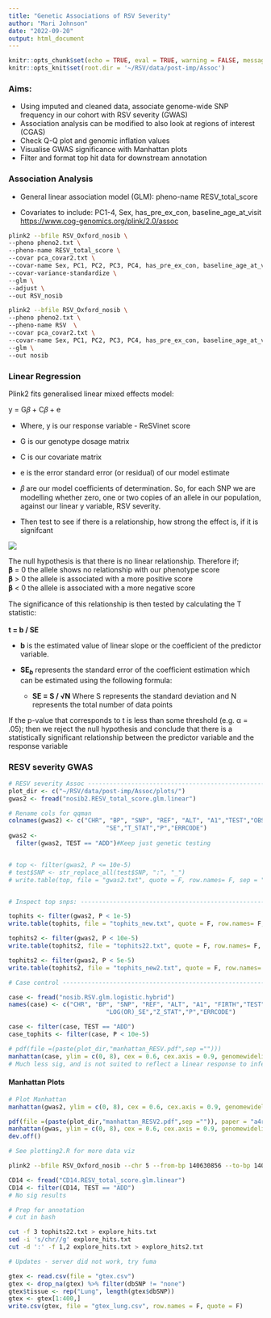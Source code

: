```yaml
---
title: "Genetic Associations of RSV Severity"
author: "Mari Johnson"
date: "2022-09-20"
output: html_document
---
```


```r

knitr::opts_chunk$set(echo = TRUE, eval = TRUE, warning = FALSE, message = FALSE)
knitr::opts_knit$set(root.dir = '~/RSV/data/post-imp/Assoc')

```

### Aims:

-   Using imputed and cleaned data, associate genome-wide SNP frequency in our cohort with RSV severity (GWAS)
-   Association analysis can be modified to also look at regions of interest (CGAS)
-   Check Q-Q plot and genomic inflation values
-   Visualise GWAS significance with Manhattan plots
-   Filter and format top hit data for downstream annotation

### Association Analysis

-   General linear association model (GLM): pheno-name RESV_total_score

-   Covariates to include: PC1-4, Sex, has_pre_ex_con, baseline_age_at_visit\
    <https://www.cog-genomics.org/plink/2.0/assoc>

```bash

plink2 --bfile RSV_Oxford_nosib \
--pheno pheno2.txt \
--pheno-name RESV_total_score \
--covar pca_covar2.txt \
--covar-name Sex, PC1, PC2, PC3, PC4, has_pre_ex_con, baseline_age_at_visit \
--covar-variance-standardize \
--glm \
--adjust \
--out RSV_nosib

```

```bash
plink2 --bfile RSV_Oxford_nosib \
--pheno pheno2.txt \
--pheno-name RSV  \
--covar pca_covar2.txt \
--covar-name Sex, PC1, PC2, PC3, PC4, has_pre_ex_con, baseline_age_at_visit --covar-variance-standardize \
--glm \
--out nosib
```

### Linear Regression

Plink2 fits generalised linear mixed effects model:

y = G𝛽 + C𝛽 + e

-   Where, y is our response variable - ReSVinet score

-   G is our genotype dosage matrix

-   C is our covariate matrix

-   e is the error standard error (or residual) of our model estimate

-   𝛽 are our model coefficients of determination. So, for each SNP we are modelling whether zero, one or two copies of an allele in our population, against our linear y variable, RSV severity.

-   Then test to see if there is a relationship, how strong the effect is, if it is signifcant

![](images/Taipei2015session02_page-0012.jpg)

The null hypothesis is that there is no linear relationship. Therefore if;\
𝛃 = 0 the allele shows no relationship with our phenotype score\
𝛃 \> 0 the allele is associated with a more positive score\
𝛃 \< 0 the allele is associated with a more negative score

The significance of this relationship is then tested by calculating the T statistic:\
\
**t = b / SE**

-   **b** is the estimated value of linear slope or the coefficient of the predictor variable.

-   **SE~*b*~** represents the standard error of the coefficient estimation which can be estimated using the following formula:

    -   **SE = S / √N** Where S represents the standard deviation and N represents the total number of data points

If the p-value that corresponds to t is less than some threshold (e.g. α = .05); then we reject the null hypothesis and conclude that there is a statistically significant relationship between the predictor variable and the response variable

### RESV severity GWAS

```r


# RESV severity Assoc -----------------------------------------------------------
plot_dir <- c("~/RSV/data/post-imp/Assoc/plots/")
gwas2 <- fread("nosib2.RESV_total_score.glm.linear")

# Rename cols for qqman
colnames(gwas2) <- c("CHR", "BP", "SNP", "REF", "ALT", "A1","TEST","OBS_CT","BETA",        
                           "SE","T_STAT","P","ERRCODE")
gwas2 <-
  filter(gwas2, TEST == "ADD")#Keep just genetic testing


# top <- filter(gwas2, P <= 10e-5)
# test$SNP <- str_replace_all(test$SNP, ":", "_")
# write.table(top, file = "gwas2.txt", quote = F, row.names= F, sep = "\t")


# Inspect top snps: ------------------------------------------------------------

tophits <- filter(gwas2, P < 1e-5) 
write.table(tophits, file = "tophits_new.txt", quote = F, row.names= F, sep = "\t")

tophits2 <- filter(gwas2, P < 10e-5)
write.table(tophits2, file = "tophits22.txt", quote = F, row.names= F, sep = "\t")

tophits2 <- filter(gwas2, P < 5e-5)
write.table(tophits2, file = "tophits_new2.txt", quote = F, row.names= F, sep = "\t")

# Case control -----------------------------------------------------------------

case <- fread("nosib.RSV.glm.logistic.hybrid")
names(case) <- c("CHR", "BP", "SNP", "REF", "ALT", "A1", "FIRTH","TEST","OBS_CT","OR",        
                           "LOG(OR)_SE","Z_STAT","P","ERRCODE")

case <- filter(case, TEST == "ADD") 
case_tophits <- filter(case, P < 10e-5)

# pdf(file =(paste(plot_dir,"manhattan_RESV.pdf",sep ="")))
manhattan(case, ylim = c(0, 8), cex = 0.6, cex.axis = 0.9, genomewideline = F, col = c("mediumseagreen", "darkolivegreen4"))
# Much less sig, and is not suited to reflect a linear response to infection

```

#### Manhattan Plots

```r
# Plot Manhattan
manhattan(gwas2, ylim = c(0, 8), cex = 0.6, cex.axis = 0.9, genomewideline = F, col = c("mediumseagreen", "darkolivegreen4"))

pdf(file =(paste(plot_dir,"manhattan_RESV2.pdf",sep ="")), paper = "a4r")
manhattan(gwas, ylim = c(0, 8), cex = 0.6, cex.axis = 0.9, genomewideline = F, col = c("mediumseagreen", "darkolivegreen4"))
dev.off()

# See plotting2.R for more data viz

```

```bash
plink2 --bfile RSV_Oxford_nosib --chr 5 --from-bp 140630856 --to-bp 140634071 --pheno pheno2.txt --pheno-name RESV_total_score --covar pca_covar2.txt --covar-name Sex, PC1, PC2, PC3, PC4, has_pre_ex_con, baseline_age_at_visit --covar-variance-standardize --glm --out CD14
```

```r

CD14 <- fread("CD14.RESV_total_score.glm.linear")
CD14 <- filter(CD14, TEST == "ADD")
# No sig results

```

```bash
# Prep for annotation
# cut in bash

cut -f 3 tophits22.txt > explore_hits.txt
sed -i 's/chr//g' explore_hits.txt
cut -d ':' -f 1,2 explore_hits.txt > explore_hits2.txt

# Updates - server did not work, try fuma
```

```r

gtex <- read.csv(file = "gtex.csv")
gtex <- drop_na(gtex) %>% filter(dbSNP != "none")
gtex$tissue <- rep("Lung", length(gtex$dbSNP))
gtex <- gtex[1:400,]
write.csv(gtex, file = "gtex_lung.csv", row.names = F, quote = F)

```
